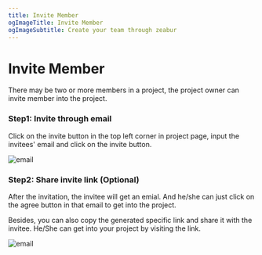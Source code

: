 ```yaml
---
title: Invite Member
ogImageTitle: Invite Member
ogImageSubtitle: Create your team through zeabur
---
```


# Invite Member

There may be two or more members in a project, the project owner can invite member into the project.

### Step1: Invite through email

Click on the invite button in the top left corner in project page, input the invitees' email and click on the invite button.

![email](/manage/invite/email.en-US.png)

### Step2: Share invite link (Optional)

After the invitation, the invitee will get an emial. And he/she can just click on the agree button in that email to get into the project.

Besides, you can also copy the generated specific link and share it with the invitee. He/She can get into your project by visiting the link.

![email](/manage/invite/success.en-US.png)
